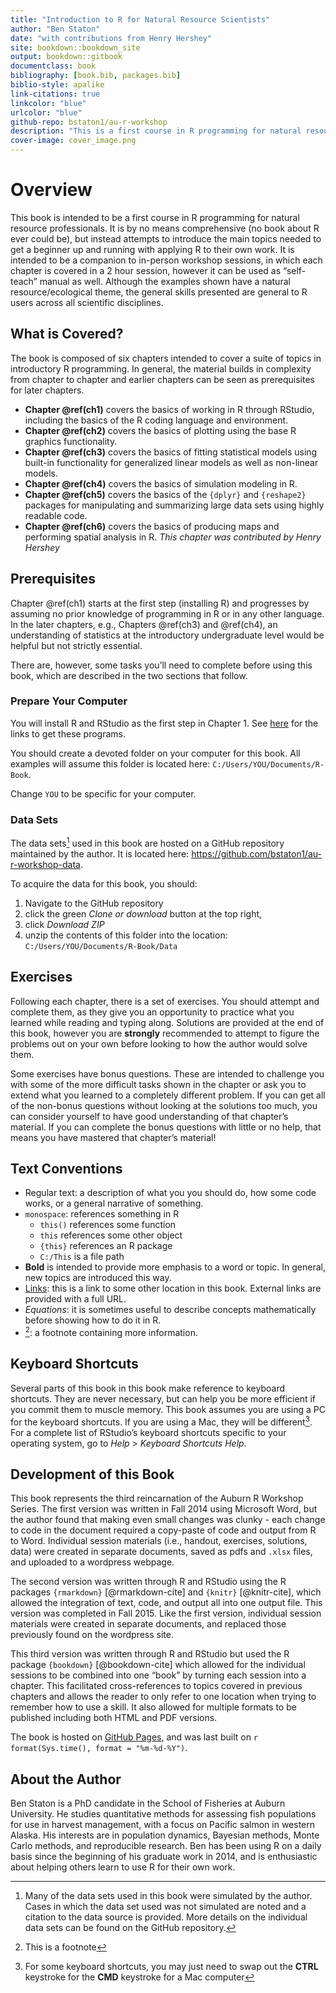 ```yaml
--- 
title: "Introduction to R for Natural Resource Scientists"
author: "Ben Staton"
date: "with contributions from Henry Hershey"
site: bookdown::bookdown_site
output: bookdown::gitbook
documentclass: book
bibliography: [book.bib, packages.bib]
biblio-style: apalike
link-citations: true
linkcolor: "blue"
urlcolor: "blue"
github-repo: bstaton1/au-r-workshop
description: "This is a first course in R programming for natural resource scientists. It was developed and has been primarily instructed at Auburn University."
cover-image: cover_image.png
---
```


# Overview{-}

This book is intended to be a first course in R programming for natural resource professionals. It is by no means comprehensive (no book about R ever could be), but instead attempts to introduce the main topics needed to get a beginner up and running with applying R to their own work. It is intended to be a companion to in-person workshop sessions, in which each chapter is covered in a 2 hour session, however it can be used as "self-teach" manual as well. Although the examples shown have a natural resource/ecological theme, the general skills presented are general to R users across all scientific disciplines. 

## What is Covered? {-}

The book is composed of six chapters intended to cover a suite of topics in introductory R programming. In general, the material builds in complexity from chapter to chapter and earlier chapters can be seen as prerequisites for later chapters. 

*  **Chapter \@ref(ch1)** covers the basics of working in R through RStudio, including the basics of the R coding language and environment.
*  **Chapter \@ref(ch2)** covers the basics of plotting using the base R graphics functionality. 
*  **Chapter \@ref(ch3)** covers the basics of fitting statistical models using built-in functionality for generalized linear models as well as non-linear models.   
*  **Chapter \@ref(ch4)** covers the basics of simulation modeling in R. 
*  **Chapter \@ref(ch5)** covers the basics of the `{dplyr}` and `{reshape2}` packages for manipulating and summarizing large data sets using highly readable code.
*  **Chapter \@ref(ch6)** covers the basics of producing maps and performing spatial analysis in R. _This chapter was contributed by Henry Hershey_

## Prerequisites {-}

Chapter \@ref(ch1) starts at the first step (installing R) and progresses by assuming no prior knowledge of programming in R or in any other language. In the later chapters, e.g., Chapters \@ref(ch3) and \@ref(ch4), an understanding of statistics at the introductory undergraduate level would be helpful but not strictly essential.

There are, however, some tasks you'll need to complete before using this book, which are described in the two sections that follow.

### Prepare Your Computer {-#comp-prep}

You will install R and RStudio as the first step in Chapter 1. See [here](#install) for the links to get these programs.

You should create a devoted folder on your computer for this book. All examples will assume this folder is located here: `C:/Users/YOU/Documents/R-Book`.

Change `YOU` to be specific for your computer.

### Data Sets {-#data-sets}

The data sets^[Many of the data sets used in this book were simulated by the author. Cases in which the data set used was not simulated are noted and a citation to the data source is provided. More details on the individual data sets can be found on the GitHub repository.]
 used in this book are hosted on a GitHub repository maintained by the author. It is located here: <https://github.com/bstaton1/au-r-workshop-data>.

To acquire the data for this book, you should:

  1.  Navigate to the GitHub repository
  2.  click the green _Clone or download_ button at the top right,
  3.  click _Download ZIP_
  4.  unzip the contents of this folder into the location: `C:/Users/YOU/Documents/R-Book/Data`

## Exercises {-}

Following each chapter, there is a set of exercises. You should attempt and complete them, as they give you an opportunity to practice what you learned while reading and typing along. Solutions are provided at the end of this book, however you are **strongly** recommended to attempt to figure the problems out on your own before looking to how the author would solve them.

Some exercises have bonus questions. These are intended to challenge you with some of the more difficult tasks shown in the chapter or ask you to extend what you learned to a completely different problem. If you can get all of the non-bonus questions without looking at the solutions too much, you can consider yourself to have good understanding of that chapter's material. If you can complete the bonus questions with little or no help, that means you have mastered that chapter's material!

## Text Conventions {-#notation}

*  Regular text: a description of what you you should do, how some code works, or a general narrative of something.
*  `monospace`: references something in R
    *  `this()` references some function
    *  `this` references some other object
    *  `{this}` references an R package
    *  `C:/This` is a file path
*  **Bold** is intended to provide more emphasis to a word or topic. In general, new topics are introduced this way.
*  [Links](#notation): this is a link to some other location in this book. External links are provided with a full URL.
*  $Equations$: it is sometimes useful to describe concepts mathematically before showing how to do it in R.
*  ^[This is a footnote]: a footnote containing more information.

## Keyboard Shortcuts {-}

Several parts of this book in this book make reference to keyboard shortcuts. They are never necessary, but can help you be more efficient if you commit them to muscle memory. This book assumes you are using a PC for the keyboard shortcuts. If you are using a Mac, they will be different^[For some keyboard shortcuts, you may just need to swap out the **CTRL** keystroke for the **CMD** keystroke for a Mac computer]. For a complete list of RStudio's keyboard shortcuts specific to your operating system, go to _Help > Keyboard Shortcuts Help_.

## Development of this Book {-}

This book represents the third reincarnation of the Auburn R Workshop Series. The first version was written in Fall 2014 using Microsoft Word, but the author found that making even small changes was clunky - each change to code in the document required a copy-paste of code and output from R to Word. Individual session materials (i.e., handout, exercises, solutions, data) were created in separate documents, saved as pdfs and `.xlsx` files, and uploaded to a wordpress webpage. 

The second version was written through R and RStudio using the R packages `{rmarkdown}` [@rmarkdown-cite] and `{knitr}` [@knitr-cite], which allowed the integration of text, code, and output all into one output file. This version was completed in Fall 2015. Like the first version, individual session materials were created in separate documents, and replaced those previously found on the wordpress site. 

This third version was written through R and RStudio but used the R package `{bookdown}` [@bookdown-cite] which allowed for the individual sessions to be combined into one "book" by turning each session into a chapter. This facilitated cross-references to topics covered in previous chapters and allows the reader to only refer to one location when trying to remember how to use a skill. It also allowed for multiple formats to be published including both HTML and PDF versions.

The book is hosted on [GitHub Pages](https://pages.github.com/), and was last built on `r format(Sys.time(), format = "%m-%d-%Y")`.

## About the Author {-}

Ben Staton is a PhD candidate in the School of Fisheries at Auburn University. He studies quantitative methods for assessing fish populations for use in harvest management, with a focus on Pacific salmon in western Alaska. His interests are in population dynamics, Bayesian methods, Monte Carlo methods, and reproducible research. Ben has been using R on a daily basis since the beginning of his graduate work in 2014, and is enthusiastic about helping others learn to use R for their own work. 
